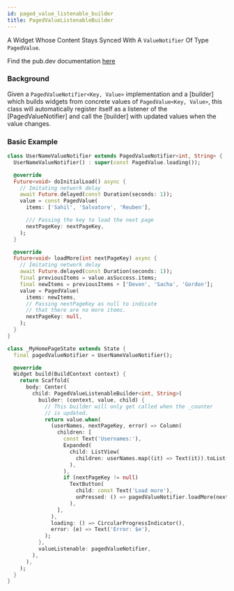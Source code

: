 ```yaml
---
id: paged_value_listenable_builder
title: PagedValueListenableBuilder
---
```


A Widget Whose Content Stays Synced With A `ValueNotifier` Of Type `PagedValue`.

Find the pub.dev documentation [here](https://pub.dev/documentation/stream_chat_flutter_core/latest/stream_chat_flutter_core/PagedValueListenableBuilder-class.html)

### Background

Given a `PagedValueNotifier<Key, Value>` implementation and a [builder] which builds widgets from
concrete values of `PagedValue<Key, Value>`, this class will automatically register itself as a
listener of the [PagedValueNotifier] and call the [builder] with updated values
when the value changes.

### Basic Example

```dart
class UserNameValueNotifier extends PagedValueNotifier<int, String> {
  UserNameValueNotifier() : super(const PagedValue.loading());

  @override
  Future<void> doInitialLoad() async {
    // Imitating network delay
    await Future.delayed(const Duration(seconds: 1));
    value = const PagedValue(
      items: ['Sahil', 'Salvatore', 'Reuben'],

      /// Passing the key to load the next page
      nextPageKey: nextPageKey,
    );
  }

  @override
  Future<void> loadMore(int nextPageKey) async {
    // Imitating network delay
    await Future.delayed(const Duration(seconds: 1));
    final previousItems = value.asSuccess.items;
    final newItems = previousItems + ['Deven', 'Sacha', 'Gordon'];
    value = PagedValue(
      items: newItems,
      // Passing nextPageKey as null to indicate
      // that there are no more items.
      nextPageKey: null,
    );
  }
}

class _MyHomePageState extends State {
  final pagedValueNotifier = UserNameValueNotifier();

  @override
  Widget build(BuildContext context) {
    return Scaffold(
      body: Center(
        child: PagedValueListenableBuilder<int, String>(
          builder: (context, value, child) {
            // This builder will only get called when the _counter
            // is updated.
            return value.when(
              (userNames, nextPageKey, error) => Column(
                children: [
                  const Text('Usernames:'),
                  Expanded(
                    child: ListView(
                      children: userNames.map((it) => Text(it)).toList(),
                    ),
                  ),
                  if (nextPageKey != null)
                    TextButton(
                      child: const Text('Load more'),
                      onPressed: () => pagedValueNotifier.loadMore(nextPageKey),
                    ),
                ],
              ),
              loading: () => CircularProgressIndicator(),
              error: (e) => Text('Error: $e'),
            );
          },
          valueListenable: pagedValueNotifier,
        ),
      ),
    );
  }
}
```
